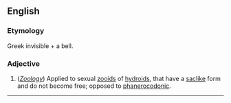 ==English==

===Etymology===
Greek invisible + a bell.

===Adjective===
#(''[[Zoology]]'') Applied to sexual [[zooid]]s of [[hydroid]]s, that have a [[sac]]like form and do not become free; opposed to [[phanerocodonic]].


----
{{webster}}